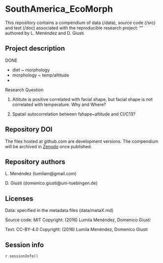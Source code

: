 SouthAmerica_EcoMorph
=====================

This repository contains a compendium of data (/data), source code (/src) and text (/doc) associated with the reproducible research project: "" authored by L. Menéndez and D. Giusti

## Project description

DONE

+ diet ~ morphology
+ morphology ~ temp/altitude
+ 

Research Question

1) Altitute is positive correlated with facial shape, but facial shape is not correlated with temperature. Why and Where?

2) Spatail autocorrelation between fshape~altitude and CI/C13?

## Repository DOI

The files hosted at github.com are development versions. The compendium will be archived in [Zenodo](https://zenodo.org) once published.

## Repository authors

L. Menéndez (lumilam@gmail.com)

D. Giusti (domenico.giusti@uni-tuebingen.de)

## Licenses

Data: specified in the metadata files (data/metaX.md)

Source code: MIT Copyright: (2016) Lumila Menéndez, Domenico Giusti

Text: CC-BY-4.0 Copyright: (2016) Lumila Menéndez, Domenico Giusti

## Session info

`r sessionInfo()`